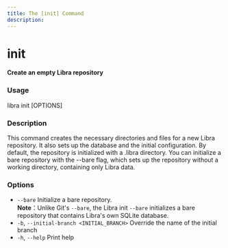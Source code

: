 ```yaml
---
title: The [init] Command
description:
---
```


# init

**Create an empty Libra repository**

### Usage

libra init [OPTIONS]

### Description

This command creates the necessary directories and files for a new Libra repository.
It also sets up the database and the initial configuration.
By default, the repository is initialized with a .libra directory. 
You can initialize a bare repository with the --bare flag, 
which sets up the repository without a working directory, containing only Libra data.

### Options

-   `--bare`
    Initialize a bare repository.<br>
    **Note**：Unlike Git's `--bare`, the Libra init `--bare` initializes a bare repository 
    that contains Libra's own SQLite database.  
-   `-b`, `--initial-branch <INITIAL_BRANCH>`
    Override the name of the initial branch
-   `-h`, `--help` Print help